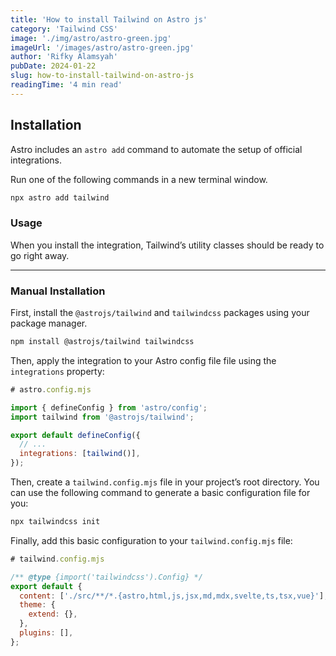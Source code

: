 ```yaml
---
title: 'How to install Tailwind on Astro js'
category: 'Tailwind CSS'
image: './img/astro/astro-green.jpg'
imageUrl: '/images/astro/astro-green.jpg'
author: 'Rifky Alamsyah'
pubDate: 2024-01-22
slug: how-to-install-tailwind-on-astro-js
readingTime: '4 min read'
---
```


## Installation

Astro includes an `astro add` command to automate the setup of official integrations.

Run one of the following commands in a new terminal window.

```sh
npx astro add tailwind
```

### Usage

When you install the integration, Tailwind’s utility classes should be ready to go right away.

---

### Manual Installation

First, install the `@astrojs/tailwind` and `tailwindcss` packages using your package manager.

```sh
npm install @astrojs/tailwind tailwindcss
```

Then, apply the integration to your Astro config file file using the `integrations` property:

```js
# astro.config.mjs

import { defineConfig } from 'astro/config';
import tailwind from '@astrojs/tailwind';

export default defineConfig({
  // ...
  integrations: [tailwind()],
});
```

Then, create a `tailwind.config.mjs` file in your project’s root directory. You can use the following command to generate a basic configuration file for you:

```sh
npx tailwindcss init
```

Finally, add this basic configuration to your `tailwind.config.mjs` file:

```js
# tailwind.config.mjs

/** @type {import('tailwindcss').Config} */
export default {
  content: ['./src/**/*.{astro,html,js,jsx,md,mdx,svelte,ts,tsx,vue}'],
  theme: {
    extend: {},
  },
  plugins: [],
};
```
